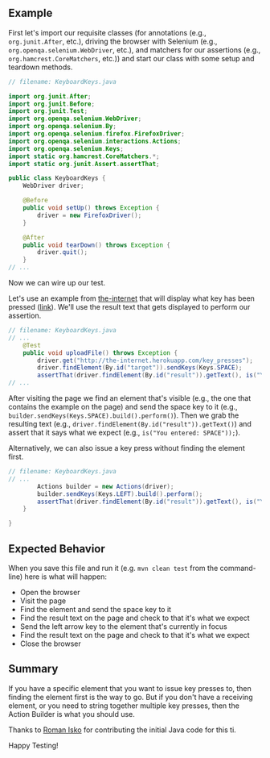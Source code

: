 ## Example

First let's import our requisite classes (for annotations (e.g., `org.junit.After`, etc.), driving the browser with Selenium (e.g., `org.openqa.selenium.WebDriver`, etc.), and matchers for our assertions (e.g., `org.hamcrest.CoreMatchers`, etc.)) and start our class with some setup and teardown methods.

```java
// filename: KeyboardKeys.java

import org.junit.After;
import org.junit.Before;
import org.junit.Test;
import org.openqa.selenium.WebDriver;
import org.openqa.selenium.By;
import org.openqa.selenium.firefox.FirefoxDriver;
import org.openqa.selenium.interactions.Actions;
import org.openqa.selenium.Keys;
import static org.hamcrest.CoreMatchers.*;
import static org.junit.Assert.assertThat;

public class KeyboardKeys {
    WebDriver driver;

    @Before
    public void setUp() throws Exception {
        driver = new FirefoxDriver();
    }

    @After
    public void tearDown() throws Exception {
        driver.quit();
    }
// ...
```

Now we can wire up our test.

Let's use an example from [the-internet](https://github.com/tourdedave/the-internet) that will display what key has been pressed ([link](http://the-internet.herokuapp.com/key_presses)). We'll use the result text that gets displayed to perform our assertion.

```java
// filename: KeyboardKeys.java
// ...
    @Test
    public void uploadFile() throws Exception {
        driver.get("http://the-internet.herokuapp.com/key_presses");
        driver.findElement(By.id("target")).sendKeys(Keys.SPACE);
        assertThat(driver.findElement(By.id("result")).getText(), is("You entered: SPACE"));
// ...
```

After visiting the page we find an element that's visible (e.g., the one that contains the example on the page) and send the space key to it (e.g., `builder.sendKeys(Keys.SPACE).build().perform()`). Then we grab the resulting text (e.g., `driver.findElement(By.id("result")).getText()`) and assert that it says what we expect (e.g., `is("You entered: SPACE"));`).

Alternatively, we can also issue a key press without finding the element first.

```java
// filename: KeyboardKeys.java
// ...
        Actions builder = new Actions(driver);
        builder.sendKeys(Keys.LEFT).build().perform();
        assertThat(driver.findElement(By.id("result")).getText(), is("You entered: LEFT"));
    }

}
```

## Expected Behavior

When you save this file and run it (e.g. `mvn clean test` from the command-line) here is what will happen:

+ Open the browser
+ Visit the page
+ Find the element and send the space key to it
+ Find the result text on the page and check to that it's what we expect
+ Send the left arrow key to the element that's currently in focus
+ Find the result text on the page and check to that it's what we expect
+ Close the browser

## Summary

If you have a specific element that you want to issue key presses to, then finding the element first is the way to go. But if you don't have a receiving element, or you need to string together multiple key presses, then the Action Builder is what you should use.

Thanks to [Roman Isko](https://github.com/RomanIsko) for contributing the initial Java code for this ti.

Happy Testing!

